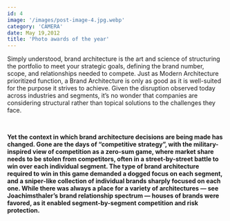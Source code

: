 ```yaml
---
id: 4
image: '/images/post-image-4.jpg.webp'
category: 'CAMERA'
date: May 19,2012
title: 'Photo awards of the year'
---
```


Simply understood, brand architecture is the art and science of structuring the portfolio
to meet your strategic goals, defining the brand number, scope, and relationships
needed to compete. Just as Modern Architecture prioritized function, a Brand Architecture
is only as good as it is well-suited for the purpose it strives to achieve. Given
the disruption observed today across industries and segments, it’s no wonder that
companies are considering structural rather than topical solutions to the challenges
they face.

<br />

**Yet the context in which brand architecture decisions are being made has changed.
Gone are the days of “competitive strategy”, with the military-inspired view of competition
as a zero-sum game, where market share needs to be stolen from competitors, often
in a street-by-street battle to win over each individual segment. The type of brand
architecture required to win in this game demanded a dogged focus on each segment,
and a sniper-like collection of individual brands sharply focused on each one. While
there was always a place for a variety of architectures — see Joachimsthaler’s brand
relationship spectrum — houses of brands were favored, as it enabled segment-by-segment
competition and risk protection.**

<br />
